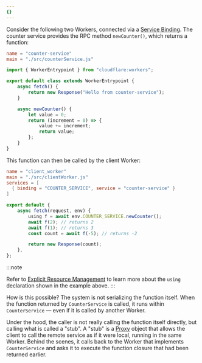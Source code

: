 ```yaml
---
{}
---
```


Consider the following two Workers, connected via a [Service Binding](/workers/runtime-apis/bindings/service-bindings/rpc). The counter service provides the RPC method `newCounter()`, which returns a function:


<WranglerConfig>

```toml
name = "counter-service"
main = "./src/counterService.js"
```

</WranglerConfig>

```js
import { WorkerEntrypoint } from "cloudflare:workers";

export default class extends WorkerEntrypoint {
	async fetch() {
		return new Response("Hello from counter-service");
	}

	async newCounter() {
		let value = 0;
		return (increment = 0) => {
			value += increment;
			return value;
		};
	}
}
```

This function can then be called by the client Worker:

<WranglerConfig>

```toml
name = "client_worker"
main = "./src/clientWorker.js"
services = [
  { binding = "COUNTER_SERVICE", service = "counter-service" }
]
```

</WranglerConfig>

```js
export default {
	async fetch(request, env) {
		using f = await env.COUNTER_SERVICE.newCounter();
		await f(2); // returns 2
		await f(1); // returns 3
		const count = await f(-5); // returns -2

		return new Response(count);
	},
};
```

:::note

Refer to [Explicit Resource Management](/workers/runtime-apis/rpc/lifecycle) to learn more about the `using` declaration shown in the example above.
:::

How is this possible? The system is not serializing the function itself. When the function returned by `CounterService` is called, it runs within `CounterService` — even if it is called by another Worker.

Under the hood, the caller is not really calling the function itself directly, but calling what is called a "stub". A "stub" is a [Proxy](https://developer.mozilla.org/en-US/docs/Web/JavaScript/Reference/Global_Objects/Proxy) object that allows the client to call the remote service as if it were local, running in the same Worker. Behind the scenes, it calls back to the Worker that implements `CounterService` and asks it to execute the function closure that had been returned earlier.
